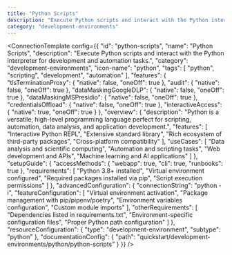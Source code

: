```yaml
---
title: "Python Scripts"
description: "Execute Python scripts and interact with the Python interpreter for development and automation tasks."
category: "development-environments"
---
```



<ConnectionTemplate config={{
  "id": "python-scripts",
  "name": "Python Scripts",
  "description": "Execute Python scripts and interact with the Python interpreter for development and automation tasks.",
  "category": "development-environments",
  "icon-name": "python",
  "tags": [
    "python",
    "scripting",
    "development",
    "automation"
  ],
  "features": {
    "tlsTerminationProxy": {
      "native": false,
      "oneOff": true
    },
    "audit": {
      "native": false,
      "oneOff": true
    },
    "dataMaskingGoogleDLP": {
      "native": false,
      "oneOff": true
    },
    "dataMaskingMSPresidio": {
      "native": false,
      "oneOff": true
    },
    "credentialsOffload": {
      "native": false,
      "oneOff": true
    },
    "interactiveAccess": {
      "native": true,
      "oneOff": true
    }
  },
  "overview": {
    "description": "Python is a versatile, high-level programming language perfect for scripting, automation, data analysis, and application development.",
    "features": [
      "Interactive Python REPL",
      "Extensive standard library",
      "Rich ecosystem of third-party packages",
      "Cross-platform compatibility"
    ],
    "useCases": [
      "Data analysis and scientific computing",
      "Automation and scripting tasks",
      "Web development and APIs",
      "Machine learning and AI applications"
    ]
  },
  "setupGuide": {
    "accessMethods": {
      "webapp": true,
      "cli": true,
      "runbooks": true
    },
    "requirements": [
      "Python 3.8+ installed",
      "Virtual environment configured",
      "Required packages installed via pip",
      "Script execution permissions"
    ]
  },
  "advancedConfiguration": {
    "connectionString": "python -i",
    "featureConfiguration": [
      "Virtual environment activation",
      "Package management with pip/pipenv/poetry",
      "Environment variables configuration",
      "Custom module imports"
    ],
    "otherRequirements": [
      "Dependencies listed in requirements.txt",
      "Environment-specific configuration files",
      "Proper Python path configuration"
    ]
  },
  "resourceConfiguration": {
    "type": "development-environment",
    "subtype": "python"
  },
  "documentationConfig": {
    "path": "quickstart/development-environments/python/python-scripts"
  }
}} />
